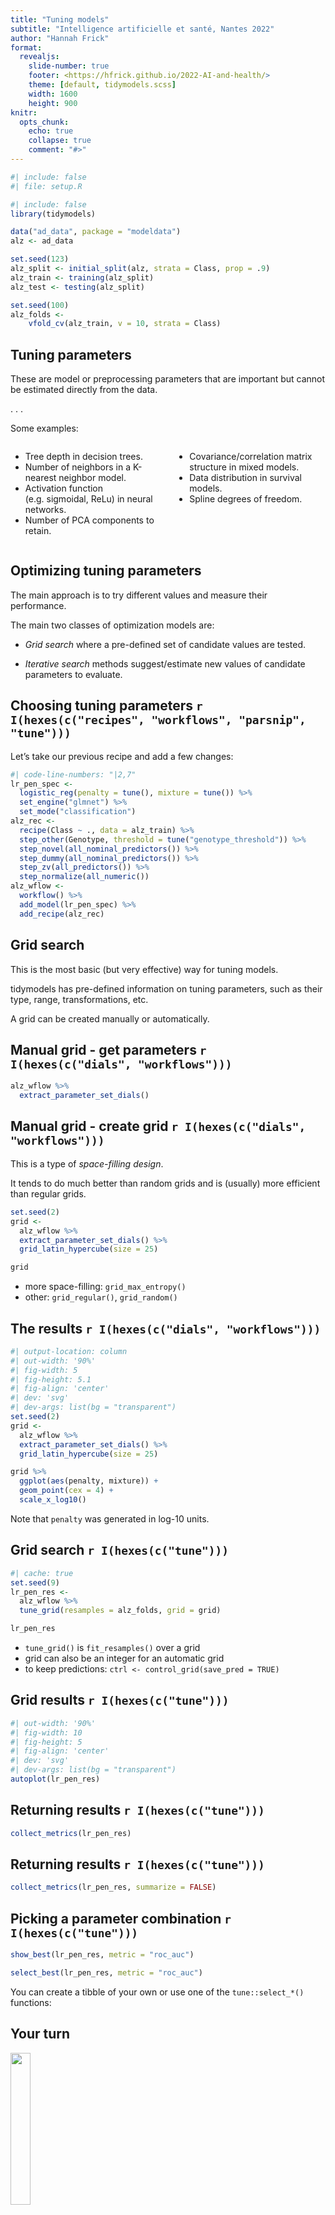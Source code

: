 ```yaml
---
title: "Tuning models"
subtitle: "Intelligence artificielle et santé, Nantes 2022"
author: "Hannah Frick"
format: 
  revealjs:
    slide-number: true
    footer: <https://hfrick.github.io/2022-AI-and-health/>
    theme: [default, tidymodels.scss]
    width: 1600
    height: 900
knitr:
  opts_chunk: 
    echo: true
    collapse: true
    comment: "#>"
---
```


```r
#| include: false
#| file: setup.R
```

```r
#| include: false
library(tidymodels)

data("ad_data", package = "modeldata")
alz <- ad_data

set.seed(123)
alz_split <- initial_split(alz, strata = Class, prop = .9)
alz_train <- training(alz_split) 
alz_test <- testing(alz_split)

set.seed(100)
alz_folds <- 
    vfold_cv(alz_train, v = 10, strata = Class)
```

## Tuning parameters

These are model or preprocessing parameters that are important but cannot be estimated directly from the data. 

. . .

Some examples:

::: columns
::: {.column width="50%"}
* Tree depth in decision trees.
* Number of neighbors in a K-nearest neighbor model. 
* Activation function (e.g. sigmoidal, ReLu) in neural networks. 
* Number of PCA components to retain.
:::

::: {.column width="50%"}
* Covariance/correlation matrix structure in mixed models.
* Data distribution in survival models.
* Spline degrees of freedom. 
:::
:::


## Optimizing tuning parameters

The main approach is to try different values and measure their performance. 

The main two classes of optimization models are: 

 * _Grid search_ where a pre-defined set of candidate values are tested. 
 
 * _Iterative search_ methods suggest/estimate new values of candidate parameters to evaluate. 


## Choosing tuning parameters `r I(hexes(c("recipes", "workflows", "parsnip", "tune")))`

Let's take our previous recipe and add a few changes:

```r
#| code-line-numbers: "|2,7"
lr_pen_spec <- 
  logistic_reg(penalty = tune(), mixture = tune()) %>% 
  set_engine("glmnet") %>% 
  set_mode("classification")
alz_rec <- 
  recipe(Class ~ ., data = alz_train) %>% 
  step_other(Genotype, threshold = tune("genotype_threshold")) %>% 
  step_novel(all_nominal_predictors()) %>% 
  step_dummy(all_nominal_predictors()) %>% 
  step_zv(all_predictors()) %>% 
  step_normalize(all_numeric())
alz_wflow <-
  workflow() %>%
  add_model(lr_pen_spec) %>%
  add_recipe(alz_rec)
```

## Grid search

This is the most basic (but very effective) way for tuning models. 

tidymodels has pre-defined information on tuning parameters, such as their type, range, transformations, etc. 

A grid can be created manually or automatically. 


## Manual grid - get parameters `r I(hexes(c("dials", "workflows")))`

```r
alz_wflow %>% 
  extract_parameter_set_dials()
```


## Manual grid - create grid `r I(hexes(c("dials", "workflows")))`

This is a type of _space-filling design_. 

It tends to do much better than random grids and is (usually) more efficient than regular grids. 

```r
set.seed(2)
grid <- 
  alz_wflow %>% 
  extract_parameter_set_dials() %>% 
  grid_latin_hypercube(size = 25)

grid
```

:::{.notes}
- more space-filling: `grid_max_entropy()`
- other: `grid_regular()`, `grid_random()`
:::


## The results `r I(hexes(c("dials", "workflows")))`

```r
#| output-location: column
#| out-width: '90%'
#| fig-width: 5
#| fig-height: 5.1
#| fig-align: 'center'
#| dev: 'svg'
#| dev-args: list(bg = "transparent")
set.seed(2)
grid <- 
  alz_wflow %>% 
  extract_parameter_set_dials() %>% 
  grid_latin_hypercube(size = 25)

grid %>% 
  ggplot(aes(penalty, mixture)) +
  geom_point(cex = 4) +
  scale_x_log10()
```
:::{.notes}
Note that `penalty` was generated in log-10 units. 
:::

## Grid search `r I(hexes(c("tune")))`

```r
#| cache: true
set.seed(9)
lr_pen_res <-
  alz_wflow %>%
  tune_grid(resamples = alz_folds, grid = grid)

lr_pen_res
```

:::{.notes}
- `tune_grid()` is `fit_resamples()` over a grid
- grid can also be an integer for an automatic grid
- to keep predictions: `ctrl <- control_grid(save_pred = TRUE)`
:::

## Grid results `r I(hexes(c("tune")))`

```r
#| out-width: '90%'
#| fig-width: 10
#| fig-height: 5
#| fig-align: 'center'
#| dev: 'svg'
#| dev-args: list(bg = "transparent")
autoplot(lr_pen_res)
```


## Returning results `r I(hexes(c("tune")))`

```r
collect_metrics(lr_pen_res)
```

## Returning results `r I(hexes(c("tune")))`

```r
collect_metrics(lr_pen_res, summarize = FALSE)
```

## Picking a parameter combination `r I(hexes(c("tune")))`

```r
show_best(lr_pen_res, metric = "roc_auc")

select_best(lr_pen_res, metric = "roc_auc")
```

:::{.notes}
You can create a tibble of your own or use one of the `tune::select_*()` functions: 
:::


## Your turn {transition="slide-in"}

<!-- ![](images/parsnip-flagger.jpg){.absolute top="0" right="0" width="150" height="150"} -->
![](hexes/tidymodels.png){.absolute top="0" right="0" height="25%"}

*Tune the nearest neighbor workflow.*

```r
#| echo: false
countdown(minutes = 10)
```

---

```r
#| cache: true

knn_spec <-
  nearest_neighbor(neighbors = tune(), weight_func = tune()) %>%
  set_engine("kknn") %>%
  set_mode("classification")

alz_knn_wflow <- workflow() %>%
  add_model(knn_spec) %>%
  add_recipe(alz_rec)

set.seed(9)
knn_res <-
  alz_knn_wflow %>%
  tune_grid(resamples = alz_folds, grid = 25)
```


## Compare to KNN

```r
show_best(lr_pen_res, metric = "roc_auc", n = 3)

show_best(knn_res, metric = "roc_auc", n = 3)
```

## Finalizing the workflow `r I(hexes(c("workflows", "tune")))`

```r
best_auc <- select_best(lr_pen_res, metric = "roc_auc")
best_auc

alz_wflow <- alz_wflow %>% 
  finalize_workflow(best_auc)
```

## The final fit `r I(hexes(c("workflows", "tune")))`

```r
test_res <- alz_wflow %>% 
  last_fit(split = alz_split)
test_res
```

## Compare test set and resampling results `r I(hexes(c("tune")))`

```r
collect_metrics(test_res)

# resampling results
show_best(lr_pen_res, metric = "roc_auc", n = 1)
```

## Final fitted workflow `r hexes("workflows")`

We can extract the final workflow, fit on the training set:

```r
alz_final_fit <- test_res %>% 
  extract_workflow()

# use to predict
predict(alz_final_fit, alz_train[1:3,])
```


## Deploy your model `r hexes("vetiver")`

How do you use your new `tree_fit` model in **production**?

```r
library(vetiver)
v <- vetiver_model(alz_final_fit, "alzheimers")
v
```

Learn more at <https://vetiver.rstudio.com>

## Deploy your model `r hexes("vetiver")`

How do you use your new model `alz_final_fit` in **production**?

```r
library(plumber)
pr() %>%
  vetiver_api(v)
```

Learn more at <https://vetiver.rstudio.com>

## Helpful resources

* Overview of tidymodels with articles covering different use cases: <https://tidymodels.org>
* Tidy Modeling with R book: <https://www.tmwr.org>
* usemodels to create code snippets <https://usemodels.tidymodels.org/>

